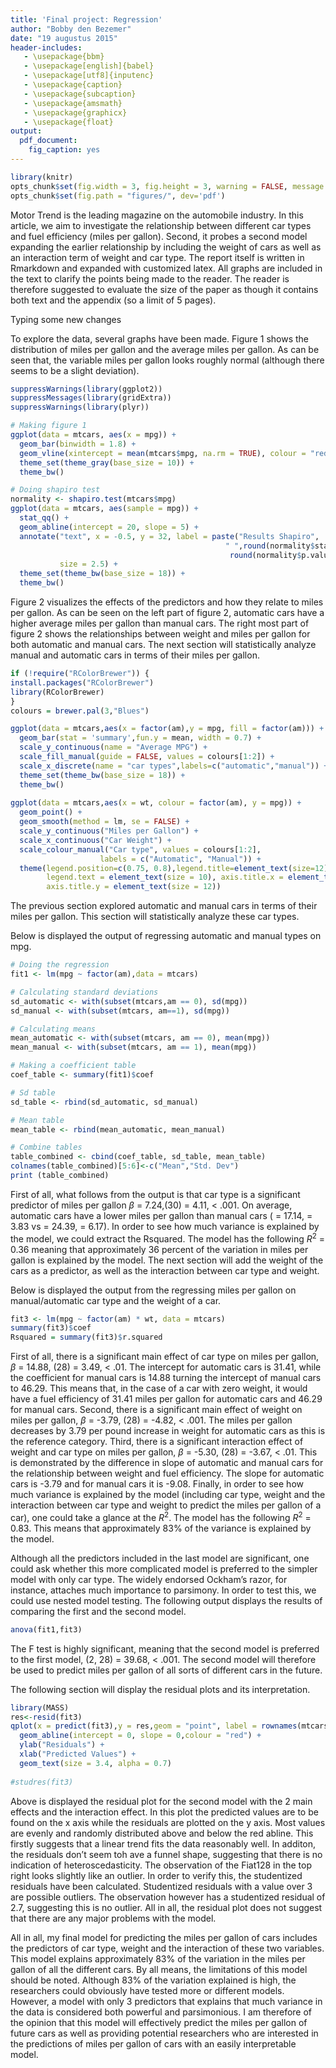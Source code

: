 ```yaml
---
title: 'Final project: Regression'
author: "Bobby den Bezemer"
date: "19 augustus 2015"
header-includes:
   - \usepackage{bbm}
   - \usepackage[english]{babel}
   - \usepackage[utf8]{inputenc}
   - \usepackage{caption}
   - \usepackage{subcaption}
   - \usepackage{amsmath}
   - \usepackage{graphicx}
   - \usepackage{float}
output: 
  pdf_document:
    fig_caption: yes
---
```

```r
library(knitr)
opts_chunk$set(fig.width = 3, fig.height = 3, warning = FALSE, message = FALSE)
opts_chunk$set(fig.path = "figures/", dev='pdf')
```

\begin{abstract}
The current article proposes two models on the relationship between fuel efficiency (miles per gallon), car type and car weight. It concludes that a model consisting of car type, car weight and an interaction between car weight and type best explains the fuel efficiency of a car. Future research may expand the current model by including additional variables such as number of gears and cylinders.
\end{abstract}

\section{Introduction}
Motor Trend is the leading magazine on the automobile industry. In this article, we aim to investigate the relationship between different car types and fuel efficiency (miles per gallon). Second, it probes a second model expanding the earlier relationship by including the weight of cars as well as an interaction term of weight and car type. The report itself is written in Rmarkdown and expanded with customized latex. All graphs are included in the text to clarify the points being made to the reader. The reader is therefore suggested to evaluate the size of the paper as though it contains both text and the appendix (so a limit of 5 pages).

Typing some new changes

\section{Exploratory analyses}
To explore the data, several graphs have been made. Figure 1 shows the distribution of miles per gallon and the average miles per gallon. As can be seen that, the variable miles per gallon looks roughly normal (although there seems to be a slight deviation).

```r
suppressWarnings(library(ggplot2))
suppressMessages(library(gridExtra))
suppressWarnings(library(plyr))

# Making figure 1
ggplot(data = mtcars, aes(x = mpg)) +
  geom_bar(binwidth = 1.8) +
  geom_vline(xintercept = mean(mtcars$mpg, na.rm = TRUE), colour = "red", lwd = 1) +
  theme_set(theme_gray(base_size = 10)) +
  theme_bw()

# Doing shapiro test
normality <- shapiro.test(mtcars$mpg)
ggplot(data = mtcars, aes(sample = mpg)) + 
  stat_qq() +
  geom_abline(intercept = 20, slope = 5) +
  annotate("text", x = -0.5, y = 32, label = paste("Results Shapiro", 
                                                " ",round(normality$statistic,2),","," ",
                                                 round(normality$p.value,2), sep = ""),
           size = 2.5) +
  theme_set(theme_bw(base_size = 18)) +
  theme_bw()


```

\begin{figure}[h]
\centering
\begin{subfigure}{.5\textwidth}
  \centering
  \captionsetup{justification=centering}
  \centering\includegraphics[height=7cm, width=0.95\textwidth]{./figures/first_plot-1}
  \caption{Histogram of Distribution}
\end{subfigure}%
\begin{subfigure}{.5\textwidth}
  \centering
  \captionsetup{justification=centering}
  \includegraphics[height = 7cm, width=.95\textwidth]{./figures/first_plot-2}
  \caption{Normality plot}
\end{subfigure}
\captionsetup{justification=centering}
\caption{Figure 1}
\end{figure}

Figure 2 visualizes the effects of the predictors and how they relate to miles per gallon. As can be seen on the left part of figure 2, automatic cars have a higher average miles per gallon than manual cars. The right most part of figure 2 shows the relationships between weight and miles per gallon for both automatic and manual cars. The next section will statistically analyze manual and automatic cars in terms of their miles per gallon.

```r
if (!require("RColorBrewer")) {
install.packages("RColorBrewer")
library(RColorBrewer)
}
colours = brewer.pal(3,"Blues")

ggplot(data = mtcars,aes(x = factor(am),y = mpg, fill = factor(am))) +
  geom_bar(stat = 'summary',fun.y = mean, width = 0.7) +
  scale_y_continuous(name = "Average MPG") +
  scale_fill_manual(guide = FALSE, values = colours[1:2]) +
  scale_x_discrete(name = "car types",labels=c("automatic","manual")) +
  theme_set(theme_bw(base_size = 18)) +
  theme_bw()
  
ggplot(data = mtcars,aes(x = wt, colour = factor(am), y = mpg)) +
  geom_point() +
  geom_smooth(method = lm, se = FALSE) +
  scale_y_continuous("Miles per Gallon") +
  scale_x_continuous("Car Weight") +
  scale_colour_manual("Car type", values = colours[1:2], 
                    labels = c("Automatic", "Manual")) +
  theme(legend.position=c(0.75, 0.8),legend.title=element_text(size=12),
        legend.text = element_text(size = 10), axis.title.x = element_text(size = 12),
        axis.title.y = element_text(size = 12))

```

\begin{figure}[h]
\centering
\begin{subfigure}{.5\textwidth}
  \centering
  \captionsetup{justification=centering}
  \centering\includegraphics[height=7cm, width=0.95\textwidth]{./figures/second_plot-1}
  \caption{Average of Mpg per car type}
\end{subfigure}%
\begin{subfigure}{.5\textwidth}
  \centering
  \captionsetup{justification=centering}
  \includegraphics[height = 7cm, width=.95\textwidth]{./figures/second_plot-2}
  \caption{Car type, weight and MPG}
\end{subfigure}
\captionsetup{justification=centering}
\caption{Figure 1}
\end{figure}

\section{Statistical analyses}
The previous section explored automatic and manual cars in terms of their miles per gallon. This section will statistically analyze these car types. 

\subsection{Model 1}
Below is displayed the output of regressing automatic and manual types on mpg.

```r
# Doing the regression
fit1 <- lm(mpg ~ factor(am),data = mtcars)

# Calculating standard deviations
sd_automatic <- with(subset(mtcars,am == 0), sd(mpg))
sd_manual <- with(subset(mtcars, am==1), sd(mpg))

# Calculating means
mean_automatic <- with(subset(mtcars, am == 0), mean(mpg))
mean_manual <- with(subset(mtcars, am == 1), mean(mpg))

# Making a coefficient table
coef_table <- summary(fit1)$coef

# Sd table
sd_table <- rbind(sd_automatic, sd_manual)

# Mean table
mean_table <- rbind(mean_automatic, mean_manual)

# Combine tables
table_combined <- cbind(coef_table, sd_table, mean_table)
colnames(table_combined)[5:6]<-c("Mean","Std. Dev")
print (table_combined)
```

First of all, what follows from the output is that car type is a significant predictor of miles per gallon $\beta$ = 7.24,\emph{t}(30) = 4.11,\emph{p} $<$ .001. On average, automatic cars have a lower miles per gallon than manual cars (\emph{M} = 17.14, \emph{SD} = 3.83 vs \emph{M} = 24.39, \emph{SD} = 6.17). In order to see how much variance is explained by the model, we could extract the Rsquared. The model has the following $R^2$ = 0.36 meaning that approximately 36 percent of the variation in miles per gallon is explained by the model. The next section will add the weight of the cars as a predictor, as well as the interaction between car type and weight.

\subsection{Model 2}
Below is displayed the output from the regressing miles per gallon on manual/automatic car type and the weight of a car.

```r
fit3 <- lm(mpg ~ factor(am) * wt, data = mtcars)
summary(fit3)$coef
Rsquared = summary(fit3)$r.squared

```

First of all, there is a significant main effect of car type on miles per gallon, $\beta$ = 14.88, \emph{t}(28) = 3.49, \emph{p} $<$ .01. The intercept for automatic cars is 31.41, while the coefficient for manual cars is 14.88 turning the intercept of manual cars to 46.29. This means that, in the case of a car with zero weight, it would have a fuel efficiency of 31.41 miles per gallon for automatic cars and 46.29 for manual cars. Second, there is a significant main effect of weight on miles per gallon, $\beta$ = -3.79, \emph{t}(28) = -4.82, \emph{p} $<$ .001. The miles per gallon decreases by 3.79 per pound increase in weight for automatic cars as this is the reference category. Third, there is a significant interaction effect of weight and car type on miles per gallon, $\beta$ = -5.30, \emph{t}(28) = -3.67,\emph{p} $<$ .01. This is demonstrated by the difference in slope of automatic and manual cars for the relationship between weight and fuel efficiency. The slope for automatic cars is -3.79 and for manual cars it is -9.08. Finally, in order to see how much variance is explained by the model (including car type, weight and the interaction between car type and weight to predict the miles per gallon of a car), one could take a glance at the $R^2$. The model has the following $R^2$ = 0.83. This means that approximately 83\% of the variance is explained by the model.

\subsection{Model selection}
Although all the predictors included in the last model are significant, one could ask whether this more complicated model is preferred to the simpler model with only car type. The widely endorsed Ockham's razor, for instance, attaches much importance to parsimony. In order to test this, we could use nested model testing. The following output displays the results of comparing the first and the second model.

```r
anova(fit1,fit3)
```

The F test is highly significant, meaning that the second model is preferred to the first model, \emph{F}(2, 28) = 39.68, \emph{p} $<$ .001. The second model will therefore be used to predict miles per gallon of all sorts of different cars in the future.

\section{Diagnotics}
The following section will display the residual plots and its interpretation.

```r
library(MASS)
res<-resid(fit3)
qplot(x = predict(fit3),y = res,geom = "point", label = rownames(mtcars)) + 
  geom_abline(intercept = 0, slope = 0,colour = "red") + 
  ylab("Residuals") +
  xlab("Predicted Values") +
  geom_text(size = 3.4, alpha = 0.7) 
  
#studres(fit3)
```

Above is displayed the residual plot for the second model with the 2 main effects and the interaction effect. In this plot the predicted values are to be found on the x axis while the residuals are plotted on the y axis. Most values are evenly and randomly distributed above and below the red abline. This firstly suggests that a linear trend fits the data reasonably well. In additon, the residuals don't seem toh ave a funnel shape, suggesting that there is no indication of heteroscedasticity. The observation of the Fiat128 in the top right looks slightly like an outlier. In order to verify this, the studentized residuals have been calculated. Studentized residuals with a value over 3 are possible outliers. The observation however has a studentized residual of 2.7, suggesting this is no outlier.  All in all, the residual plot does not suggest that there are any major problems with the model.

\section{Conclusion}
All in all, my final model for predicting the miles per gallon of cars includes the predictors of car type, weight and the interaction of these two variables. This model explains approximately 83\% of the variation in the miles per gallon of all the different cars. By all means, the limitations of this model should be noted. Although 83\% of the variation explained is high, the researchers could obviously have tested more or different models. However, a model with only 3 predictors that explains that much variance in the data is considered both powerful and parsimonious. I am therefore of the opinion that this model will effectively predict the miles per gallon of future cars as well as providing potential researchers who are interested in the predictions of miles per gallon of cars with an easily interpretable model.

